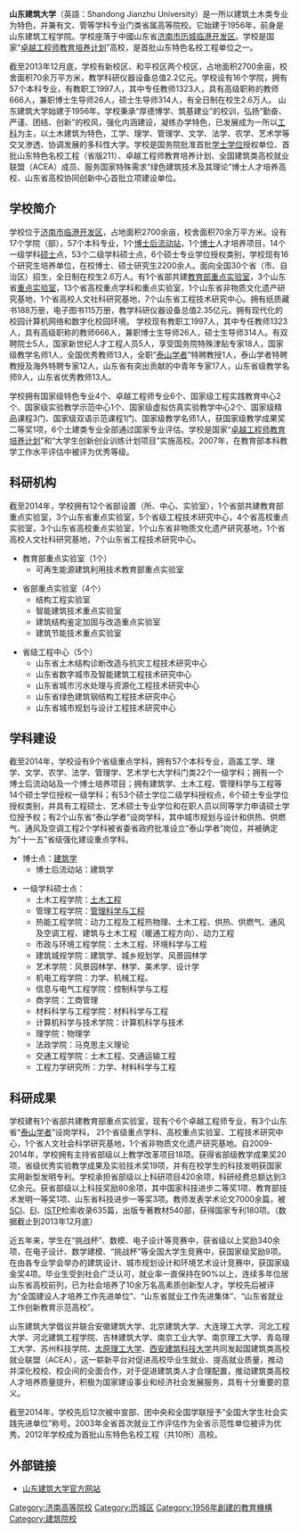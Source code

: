 {{unreferenced|time=2015-09-18T05:53:26+00:00}}
{{大学
|Name=山东建筑大学
|image=[[File:山东建筑大学校徽logo.png|200px]]
|校训=厚德博学，筑基建业
|建校=1956年
|地址={{PRC}}山东省济南市历城临港开发区凤鸣路
|网址={{URL|http://www.sdjzu.edu.cn}}
|校长=靳奉祥
|面积=2400亩
|邮编=250101
|校刊=《山东建筑大学学报》
|学生=2.7万
|书记=陈国前
|english_name=Shandong Jianzhu University
}}
'''山东建筑大学'''（英語：Shandong Jianzhu University）是一所以建筑土木类专业为特色，并兼有文、管等学科专业门类省属高等院校。它始建于1956年，前身是山东建筑工程学院。学校座落于中國山东省[[济南市|济南市]][[历城临港开发区|历城临港开发区]]。学校是国家“[[卓越工程师教育培养计划|卓越工程师教育培养计划]]”高校，是首批山东特色名校工程单位之一。

截至2013年12月底，学校有新校区、和平校区两个校区，占地面积2700余亩，校舍面积70余万平方米，教学科研仪器设备总值2.2亿元。学校设有16个学院，拥有57个本科专业，有教职工1997人，其中专任教师1323人，具有高级职称的教师666人，兼职博士生导师26人，硕士生导师314人，有全日制在校生2.6万人。
山东建筑大学始建于1956年。学校秉承“厚德博学、筑基建业”的校训，弘扬“勤奋、严谨、团结、创新”的校风，强化内涵建设，凝练办学特色，已发展成为一所以[[工科|工科]]为主，以土木建筑为特色，工学、理学、管理学、文学、法学、农学、艺术学等交叉渗透、协调发展的多科性大学。学校是国务院批准首批[[学士学位|学士学位]]授权单位、首批山东特色名校工程（省版211）、卓越工程师教育培养计划、全国建筑类高校就业联盟（ACEA）成员、服务国家特殊需求“绿色建筑技术及其理论”博士人才培养高校、山东省高校协同创新中心首批立项建设单位。

==学校简介==
学校位于[[济南市|济南市]][[临港开发区|临港开发区]]，占地面积2700余亩，校舍面积70余万平方米。设有17个学院（部），57个本科专业，1个[[博士后流动站|博士后流动站]]，1个[[博士|博士]]人才培养项目，14个一级学科[[硕士|硕士]]点，53个二级学科硕士点，6个硕士专业学位授权类别，学校现有16个研究生培养单位，在校博士、硕士研究生2200余人。面向全国30个省（市、自治区）招生，全日制在校生2.6万人。有1个省部共建[[教育部重点实验室|教育部重点实验室]]，3个山东省[[重点实验室|重点实验室]]，13个省高校重点学科和重点实验室，1个山东省非物质文化遗产研究基地，1个省高校人文社科研究基地，7个山东省工程技术研究中心。拥有纸质藏书188万册，电子图书115万册，教学科研仪器设备总值2.35亿元。拥有现代化的校园计算机网络和数字化校园环境。
学校现有教职工1997人，其中专任教师1323人，具有高级职称的教师666人，兼职博士生导师26人，硕士生导师314人。有双聘院士5人，国家新世纪人才工程人员5人，享受国务院特殊津贴专家18人，国家级教学名师1人，全国优秀教师13人，全职“[[泰山学者|泰山学者]]”特聘教授1人，泰山学者特聘教授及海外特聘专家12人，山东省有突出贡献的中青年专家17人，山东省级教学名师9人，山东省优秀教师13人。

学校拥有国家级特色专业4个、卓越工程师专业6个、国家级工程实践教育中心2个、国家级实验教学示范中心1个、国家级虚拟仿真实验教学中心2个、国家级精品课程3门、国家级双语示范课程1门、国家级教学名师1人，获国家级教学成果奖二等奖1项，6个土建类专业全部通过国家专业评估。学校是国家“[[卓越工程师教育培养计划|卓越工程师教育培养计划]]”和“大学生创新创业训练计划项目”实施高校。2007年，在教育部本科教学工作水平评估中被评为优秀等级。
==科研机构==
截至2014年，学校拥有12个省部设置（所、中心、实验室），1个省部共建教育部重点实验室，3个山东省重点实验室，5个省级工程技术研究中心，4个省高校重点实验室，3个山东省高校重点实验室，1个山东省非物质文化遗产研究基地，1个省高校人文社科研究基地，7个山东省工程技术研究中心。

*教育部重点实验室（1个）
**可再生能源建筑利用技术教育部重点实验室

*省部重点实验室（4个）
**结构工程实验室
**智能建筑技术重点实验室
**建筑结构鉴定加固与改造重点实验室
**建筑节能技术重点实验室

*省级工程中心（5个）
**山东省土木结构诊断改造与抗灾工程技术研究中心
**山东省数字城市及智能建筑工程技术研究中心
**山东省城市污水处理与资源化工程技术研究中心
**山东省绿色建筑钢结构工程技术研究中心
**山东省城市规划与设计工程技术研究中心

==学科建设==
截至2014年，学校设有9个省级重点学科，拥有57个本科专业，涵盖工学、理学、文学、农学、法学、管理学、艺术学七大学科门类22个一级学科；拥有一个博士后流动站及一个博士培养项目；拥有建筑学、土木工程、管理科学与工程等14个硕士学位授权一级学科；有53个硕士学位二级学科授权点，6个硕士专业学位授权类别，并具有工程硕士、艺术硕士专业学位和在职人员以同等学力申请硕士学位授予权；有2个山东省“泰山学者”设岗学科，其中城市规划与设计和供热、供燃气、通风及空调工程2个学科被省委省政府批准设立“泰山学者”岗位，并被确定为“十一五”省级强化建设重点学科。

*博士点：[[建筑学|建筑学]]
**博士后流动站：建筑学

*一级学科硕士点：
**土木工程学院：[[土木工程|土木工程]]
**管理工程学院：[[管理科学与工程|管理科学与工程]]
**热能工程学院：动力工程及工程热物理、土木工程、供热、供燃气、通风及空调工程、建筑与土木工程（暖通工程方向）、动力工程
**市政与环境工程学院：土木工程、环境科学与工程
**建筑城规学院：建筑学、城乡规划学、风景园林学
**艺术学院：风景园林学、林学、美术学、设计学
**机电工程学院：力学、机械工程。
**信息与电气工程学院：控制科学与工程
**商学院：工商管理
**材料科学与工程学院：材料科学与工程
**计算机科学与技术学院：计算机科学与技术
**理学院：物理学
**法政学院：马克思主义理论
**交通工程学院：土木工程、交通运输工程
**工程力学研究所：力学、材料科学与工程

==科研成果==
学校建有1个省部共建教育部重点实验室，现有个6个卓越工程师专业，有3个山东省“[[泰山学者|泰山学者]]”设岗学科， 21个省级重点学科、高校重点实验室、工程技术研究中心，1个省人文社会科学研究基地，1个省非物质文化遗产研究基地。自2009-2014年，学校拥有主持省部级以上教学改革项目18项。获得省部级教学成果奖20项，省级优秀实验教学成果及实验技术奖19项，并有在校学生的科技发明获国家实用新型发明专利。学校承担省部级以上科研项目420余项，科研经费总额达到3亿余元。获省部级以上科技奖励80余项，其中国家科技进步二等奖1项、教育部技术发明一等奖1项、山东省科技进步一等奖3项。教师发表学术论文7000余篇，被[[SCI|SCI]]、[[EI|EI]]、[[ISTP|ISTP]]检索收录635篇，出版专著教材540部，获得国家专利180项。（数据截止到2013年12月底）

近五年来，学生在“挑战杯”、数模、电子设计等竞赛中，获省级以上奖励340余项，在电子设计、数学建模、“挑战杯”等全国大学生竞赛中，获国家级奖励9项。在由各专业学会举办的建筑设计、城市规划设计和环境艺术设计竞赛中，获国家级金奖4项。毕业生受到社会广泛认可，就业率一直保持在90%以上，连续多年位居山东省高校前列，已为社会培养了10余万名高素质创新型人才。学校先后被评为“全国建设人才培养工作先进单位”、“山东省就业工作先进集体”、“山东省就业工作创新教育示范高校”。

​山东建筑大学倡议并联合安徽建筑大学、北京建筑大学、大连理工大学、河北工程大学、河北建筑工程学院、吉林建筑大学、南京工业大学、南京理工大学、青岛理工大学、苏州科技学院、[[太原理工大学|太原理工大学]]、[[西安建筑科技大学|西安建筑科技大学]]共同发起国建筑类高校就业联盟（ACEA），这一崭新平台对促进高校毕业生就业、提高就业质量，推动并深化校校、校企间的全面合作，对于促进建筑类人才合理配置，推动建筑类高校人才培养质量提升，积极为国家建设事业和经济社会发展服务，具有十分重要的意义。

截至2014年，学校先后12次被中宣部、团中央和全国学联授予“全国大学生社会实践先进单位”称号。2003年全省首次就业工作评估作为全省示范性单位被评为优秀。2012年学校成为首批山东特色名校工程（共10所）高校。

==外部链接==
*[http://www.sdjzu.edu.cn/ 山东建筑大学官方网站] {{Wayback|url=http://www.sdjzu.edu.cn/ |date=20150420003845 }}

{{山东高等院校|nocat}}
{{济南高等院校|nocat}}

[[Category:济南高等院校|Category:济南高等院校]]
[[Category:历城区|Category:历城区]]
[[Category:1956年創建的教育機構|Category:1956年創建的教育機構]]
[[Category:建筑院校|Category:建筑院校]]